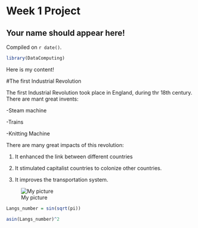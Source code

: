 # Week 1 Project  

## Your name should appear here!

<!-- leave this material as is -->
Compiled on `r date()`.

```r
library(DataComputing)
```
<!-- put your content after this line -->
Here is my content!

#The first Industrial Revolution

The first Industrial Revolution took place in England, during thr 18th century. There are mant great invents:

-Steam machine

-Trains

-Knitting Machine


There are many great impacts of this revolution:

1. It enhanced the link between different countries

2. It stimulated capitalist countries to colonize other countries.

3. It improves the transportation system.

![My picture](https://kidskonnect.com/assets/uploads/2015/01/industrial-revolution.jpg)

```r
Langs_number = sin(sqrt(pi))
```


```r
asin(Langs_number)^2
```


